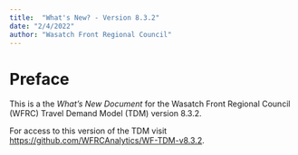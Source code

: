 ```yaml
---
title:  "What's New? - Version 8.3.2"
date: "2/4/2022"
author: "Wasatch Front Regional Council"
---
```


# Preface {.unnumbered}

This is a the *What's New Document* for the Wasatch Front Regional Council (WFRC) Travel Demand Model (TDM) version 8.3.2.

For access to this version of the TDM visit <https://github.com/WFRCAnalytics/WF-TDM-v8.3.2>.
